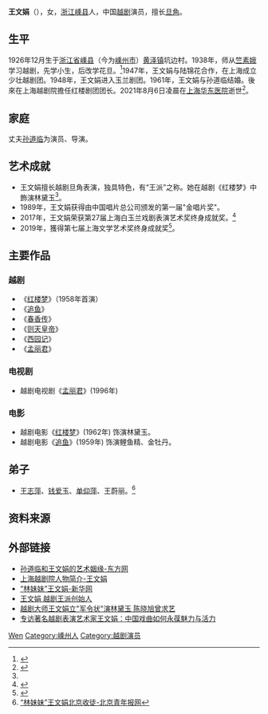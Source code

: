 {{Otheruses|王文娟}}
'''王文娟'''（{{bd|1926年|12月19日|2021年|8月6日|catIdx=W}}），女，[[浙江|浙江]][[嵊县|嵊县]]人，中国[[越剧|越剧]]演员，擅长[[旦角|旦角]]。

== 生平 ==
1926年12月生于[[浙江省_(中華民國)|浙江省]][[嵊县|嵊县]]（今为[[嵊州市|嵊州市]]）[[黄泽镇|黄泽镇]]坑边村。1938年，师从[[竺素娥|竺素娥]]学习越剧，先学小生，后改学花旦。<ref>{{Cite web|title=“林妹妹”王文娟：我的梦想我的忧虑_影音娱乐_新浪网|url=http://ent.sina.com.cn/h/2006-05-17/21461084948.html|accessdate=2020-03-07|work=ent.sina.com.cn|archive-date=2019-06-03|archive-url=https://web.archive.org/web/20190603111226/http://ent.sina.com.cn/h/2006-05-17/21461084948.html|dead-url=no}}</ref>1947年，王文娟与陆锦花合作，在上海成立少壮越剧团。1948年，王文娟进入玉兰剧团。1961年，王文娟与孙道临结婚。後來在上海越剧院擔任红楼剧团团长。2021年8月6日凌晨在[[上海华东医院|上海华东医院]]逝世<ref name=死>{{cite news |title=越剧表演艺术家王文娟辞世 享年95岁 |url=http://www.xinhuanet.com/2021-08/06/c_1127736330.htm |accessdate=2021-08-06 |archive-date=2021-08-06 |archive-url=https://web.archive.org/web/20210806060035/http://www.xinhuanet.com/2021-08/06/c_1127736330.htm |dead-url=no }}</ref>。

== 家庭 ==
丈夫[[孙道临|孙道临]]为演员、导演。

== 艺术成就 ==
*王文娟擅长越剧旦角表演，独具特色，有“王派”之称。她在越剧《红楼梦》中飾演林黛玉<ref name=死/>。
*1989年，王文娟获得由中国唱片总公司颁发的第一届"金唱片奖"。
*2017年，王文娟荣获第27届上海白玉兰戏剧表演艺术奖终身成就奖。<ref name="越劇演員">{{Cite web|title=王文娟最全越剧唱段集锦（唱词）在线收听_越剧_喜马拉雅FM|url=https://www.ximalaya.com/xiqu/10702812/|accessdate=2020-03-07|work=www.ximalaya.com}}</ref>
*2019年，獲得第七届上海文学艺术奖终身成就奖<ref>{{Cite web|title=第七届“上海文学艺术奖”揭晓 王文娟等5人获“终身成就奖”-中新网|url=https://www.chinanews.com/cul/2019/09-23/8963113.shtml|accessdate=2020-03-07|work=www.chinanews.com|archive-date=2019-09-25|archive-url=https://web.archive.org/web/20190925175446/http://www.chinanews.com/cul/2019/09-23/8963113.shtml|dead-url=no}}</ref>。

== 主要作品 ==
=== 越剧 ===
* 《[[红楼梦|红楼梦]]》（1958年首演）
* 《[[追鱼|追鱼]]》
* 《[[春香传|春香传]]》
* 《[[则天皇帝|则天皇帝]]》
* 《[[西园记|西园记]]》
* 《[[孟丽君|孟丽君]]》

=== 电视剧 ===
* 越剧电视剧《[[孟丽君|孟丽君]]》(1996年)

=== 电影 ===
* 越剧电影《[[红楼梦|红楼梦]]》(1962年) 饰演林黛玉。
* 越剧电影《[[追鱼|追鱼]]》(1959年) 饰演鲤鱼精、金牡丹。

== 弟子 ==
* [[王志萍|王志萍]]、[[钱爱玉|钱爱玉]]、[[单仰萍|单仰萍]]、王蔚丽。<ref>[http://bjyouth.ynet.com/article.jsp?oid=16862846 “林妹妹”王文娟北京收徒-北京青年报网]{{dead link|date=2018年3月 |bot=InternetArchiveBot |fix-attempted=yes }}</ref>

== 资料来源 ==
{{reflist}}

== 外部链接 ==
* [https://web.archive.org/web/20081009213448/http://enjoy.eastday.com/e/20071228/u1a3316775.html 孙道临和王文娟的艺术姻缘-东方网] 
* [http://www.yueju.net/Article/ShowArticle.asp?ArticleID=237 上海越剧院人物简介-王文娟]{{dead link|date=2018年3月 |bot=InternetArchiveBot |fix-attempted=yes }}
* [https://web.archive.org/web/20081014085601/http://www.zj.xinhuanet.com/df/2006-06/13/content_7247088.htm “林妹妹”王文娟-新华网]
* [https://www.360kuai.com/pc/9471f4c60bdb42080?cota=4&kuai_so=1&sign=360_7bc3b157 王文娟 越剧王派创始人]
* [http://www.chinanews.com/cul/2012/09-01/4150785.shtml 越剧大师王文娟立"军令状"演林黛玉 陈晓旭曾求艺 ] {{Wayback|url=http://www.chinanews.com/cul/2012/09-01/4150785.shtml |date=20120904052604 }}
* [http://www.zgwypl.com/show-202-29607-1.html 专访著名越剧表演艺术家王文娟：中国戏曲如何永葆魅力与活力 ]

{{中国文联终身成就戏剧家}}

{{Authority control}}
{{DEFAULTSORT:Wang王}}
[[Category:王姓|Wen]]
[[Category:嵊州人|Category:嵊州人]]
[[Category:越剧演员|Category:越剧演员]]